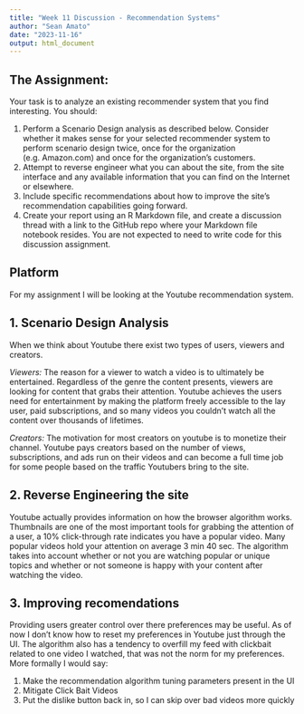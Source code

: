 ---
title: "Week 11 Discussion - Recommendation Systems"
author: "Sean Amato"
date: "2023-11-16"
output: html_document
---

## The Assignment:

Your task is to analyze an existing recommender system that you find interesting.  You should:

1. Perform a Scenario Design analysis as described below.  Consider whether it makes sense for your selected recommender system to 
perform scenario design twice, once for the organization (e.g. Amazon.com) and once for the organization's customers.
2. Attempt to reverse engineer what you can about the site, from the site interface and any available information that you can find 
on the Internet or elsewhere.
3. Include specific recommendations about how to improve the site's recommendation capabilities going forward. 
4. Create your report using an R Markdown file, and create a discussion thread with a link to the GitHub repo where your Markdown 
file notebook resides.  You are not expected to need to write code for this discussion assignment.

## Platform
For my assignment I will be looking at the Youtube recommendation system.

## 1. Scenario Design Analysis
When we think about Youtube there exist two types of users, viewers and creators.

*Viewers:* The reason for a viewer to watch a video is to ultimately be entertained. Regardless of the genre the content presents, 
viewers are looking for content that grabs their attention. Youtube achieves the users need for entertainment by making the platform 
freely accessible to the lay user, paid subscriptions, and so many videos you couldn't watch all the content over thousands of lifetimes.

*Creators:* The motivation for most creators on youtube is to monetize their channel. Youtube pays creators based on the number of views, 
subscriptions, and ads run on their videos and can become a full time job for some people based on the traffic Youtubers bring to the site.

## 2. Reverse Engineering the site
Youtube actually provides information on how the browser algorithm works. Thumbnails are one of the most important tools for grabbing 
the attention of a user, a 10% click-through rate indicates you have a popular video. Many popular videos hold your attention on average 
3 min 40 sec. The algorithm takes into account whether or not you are watching popular or unique topics and whether or not someone is 
happy with your content after watching the video.

## 3. Improving recomendations
Providing users greater control over there preferences may be useful. As of now I don't know how to reset my preferences in Youtube just 
through the UI. The algorithm also has a tendency to overfill my feed with clickbait related to one video I watched, that was not the norm 
for my preferences. More formally I would say:  

1. Make the recommendation algorithm tuning parameters present in the UI
2. Mitigate Click Bait Videos
3. Put the dislike button back in, so I can skip over bad videos more quickly
